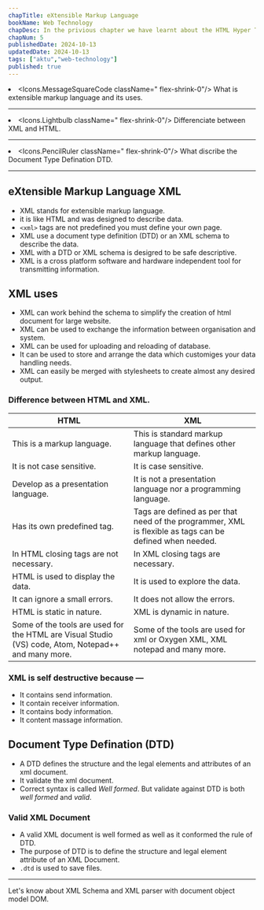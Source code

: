 ```yaml
---
chapTitle: eXtensible Markup Language
bookName: Web Technology
chapDesc: In the privious chapter we have learnt about the HTML Hyper Text Markup Language, its tags and the basic structure of html.
chapNum: 5
publishedDate: 2024-10-13
updatedDate: 2024-10-13
tags: ["aktu","web-technology"]
published: true
---
```


<ChapIntro><li className="flex gap-3"><Icons.MessageSquareCode className=" flex-shrink-0"/> What is extensible markup language and its uses. </li><hr className="my-2"/><li className="flex gap-3"><Icons.Lightbulb className=" flex-shrink-0"/> Differenciate between XML and HTML. </li><hr className="my-2"/><li className="flex gap-3"><Icons.PencilRuler className=" flex-shrink-0"/> What discribe the Document Type Defination DTD.</li></ChapIntro>

---
## eXtensible Markup Language XML
- XML stands for extensible markup language.
- it is like HTML and was designed to describe data.
- ```<xml>``` tags are not predefined you must define your own page.
- XML use a document type definition (DTD) or an XML schema to describe the data.
- XML with a DTD or XML schema is desigred to be safe descriptive.
- XML is a cross platform software and hardware independent tool for transmitting information.

## XML uses
- XML can work behind the schema to simplify the creation of html document for large website.
- XML can be used to exchange the information between organisation and system.
- XML can be used for uploading and reloading of database.
- It can be used to store and arrange the data which customiges your data handling needs.
- XML can easily be merged with stylesheets to create almost any desired output.

### Difference between HTML and XML.
| HTML  | XML   |
| ----- | ----- |
| This is a markup language. | This is standard markup language that defines other markup language. |
| It is not case sensitive. | It is case sensitive. |
| Develop as a presentation language. | It is not a presentation language nor a programming language. |
| Has its own predefined tag. | Tags are defined as per that need of the programmer, XML is flexible as tags can be defined when needed. |
| In HTML closing tags are not necessary.| In XML closing tags are necessary. |
| HTML is used to display the data. | It is used to explore the data. |
| It can ignore a small errors. | It does not allow the errors. |
| HTML is static in nature. | XML is dynamic in nature. |
| Some of the tools are used for the HTML are Visual Studio (VS) code, Atom, Notepad++ and many more. | Some of the tools are used for xml or Oxygen XML, XML notepad and many more. |

### XML is self destructive because &mdash;
- It contains send information.
- It contain receiver information.
- It contains body information.
- It content massage information.

## Document Type Defination (DTD)
- A DTD defines the structure and the legal elements and attributes of an xml document.
- It validate the xml document.
- Correct syntax is called *Well formed*. But validate against DTD is both *well formed* and *valid*.

### Valid XML Document
- A valid XML document is well formed as well as it conformed the rule of DTD.
- The purpose of DTD is to define the structure and legal element attribute of an XML Document.
- ```.dtd``` is used to save files.


---

<NextUp nextChap="6" nextChapName="XML Schema & Object Model" nextChapLink="/web-technology/xml-schema"> Let's know about XML Schema and XML parser with document object model DOM.</NextUp>
